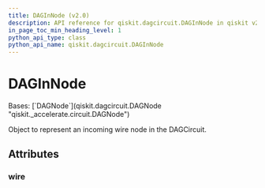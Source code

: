 ```yaml
---
title: DAGInNode (v2.0)
description: API reference for qiskit.dagcircuit.DAGInNode in qiskit v2.0
in_page_toc_min_heading_level: 1
python_api_type: class
python_api_name: qiskit.dagcircuit.DAGInNode
---
```


# DAGInNode

<Class id="qiskit.dagcircuit.DAGInNode" isDedicatedPage={true} signature="qiskit.dagcircuit.DAGInNode" modifiers="class">
  Bases: [`DAGNode`](qiskit.dagcircuit.DAGNode "qiskit._accelerate.circuit.DAGNode")

  Object to represent an incoming wire node in the DAGCircuit.

  ## Attributes

  ### wire

  <Attribute id="qiskit.dagcircuit.DAGInNode.wire" />
</Class>

